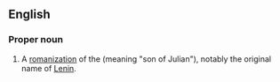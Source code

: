 ==English==

===Proper noun===
{{en-proper noun}}

# A [[romanization]] of the {{etyl|ru}} {{surname|A=|lang=ru|dot=}} {{term|Ульянов|lang=ru}} (meaning "son of Julian"), notably the original name of [[Lenin]].